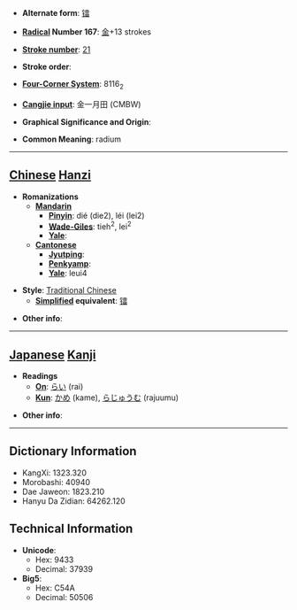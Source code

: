 * '''Alternate form''': [[镭]]

* '''[[Wiktionary:Chinese radical index| Radical]] Number 167''': [[Wiktionary:Chinese radical index 金|金]]+13 strokes

* '''[[Wiktionary:Chinese total strokes index|Stroke number]]''': [[Wiktionary:Chinese total strokes index 21|21]]

* '''Stroke order''': 

* '''[[Wiktionary:Chinese four corner index|Four-Corner System]]''': 8116<sub>2</sub>

* '''[[Wiktionary:Chinese Cangjie index|Cangjie input]]''': 金一月田 (CMBW)

* '''Graphical Significance and Origin''': 

* '''Common Meaning''': radium

----

== [[Chinese]] [[Hanzi]] ==

* '''Romanizations'''
** '''[[Mandarin]]'''
*** '''[[Pinyin]]''': dié (die2), léi (lei2)
*** '''[[Wade-Giles]]''': tieh<sup>2</sup>, lei<sup>2</sup>
*** '''[[Yale]]''': 
** '''[[Cantonese]]'''
*** '''[[Jyutping]]''':
*** '''[[Penkyamp]]''': 
*** '''[[Yale]]''': leui4

* '''Style''': [[Traditional Chinese]] 
** '''[[Simplified Chinese|Simplified]] equivalent''': [[镭]]

* '''Other info''': 

----

== [[Japanese]] [[Kanji]] ==

* '''Readings'''
** '''[[On]]''': [[らい]] (rai)
** '''[[Kun]]''': [[かめ]] (kame), [[らじゅうむ]] (rajuumu)

* '''Other info''':  

----

== Dictionary Information ==

* KangXi: 1323.320
* Morobashi: 40940
* Dae Jaweon: 1823.210
* Hanyu Da Zidian: 64262.120

== Technical Information ==

* '''Unicode''':
** Hex: 9433
** Decimal: 37939
* '''Big5''':
** Hex: C54A
** Decimal: 50506
